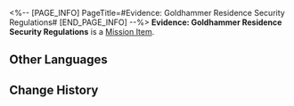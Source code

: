 <%-- [PAGE_INFO]
PageTitle=#Evidence: Goldhammer Residence Security Regulations#
[END_PAGE_INFO] --%>
{{Item Infobox
|id          = 140343
|image       = Item Evidence- Goldhammer Residence Security Regulations.png
|type        = Mission Item
|invCategory = Missions
|rarity      = 3
|effect      = 
|description = A copy of the Goldhammer Residence Security Regulations. Sparkle probably made it up on the spot just for this detective game. It says:<br />"To prevent criminals from hurting our great and lovely Miss Sparkle, the Goldhammer Residence shall abide by the following regulations from today onwards:<br />1. All retainers and visitors must enter and exit the Goldhammer Residence using the facial recognition system.<br />2. Those who cannot pass through the facial recognition system will be killed on the spot.<br />3. These regulations are in effect indefinitely."
}}
'''Evidence: Goldhammer Residence Security Regulations''' is a [[Mission Item]].

==Other Languages==
{{Other Languages
|en   = Evidence: Goldhammer Residence Security Regulations
|zhs  = 证物：金槌府邸安全规范
|zht  = 證物：金槌府邸安全規範
|ja   = 証拠品：金槌屋安全規制
|ko   = 증거물: 골든해머 저택 안전 규범
|es   = Prueba: normas de seguridad de la Mansión Mazaoro
|fr   = Preuve : Règlement de sécurité de la Résidence Masse-D'or
|ru   = Улика: правила безопасности особняка Златомолотов
|th   = หลักฐาน: มาตรการความปลอดภัยของคฤหาสน์ Goldhammer
|vi   = Vật Chứng: Quy Tắc An Toàn Phủ Búa Vàng
|de   = Beweisstück: Sicherheitsvorschriften der Goldhammer-Residenz
|id   = Barang Bukti: Regulasi Keamanan Kediaman Goldhammer
|pt   = Evidência: Regras de Segurança da Residência do Martelo de Ouro
}}

==Change History==
{{Change History|2.0}}
